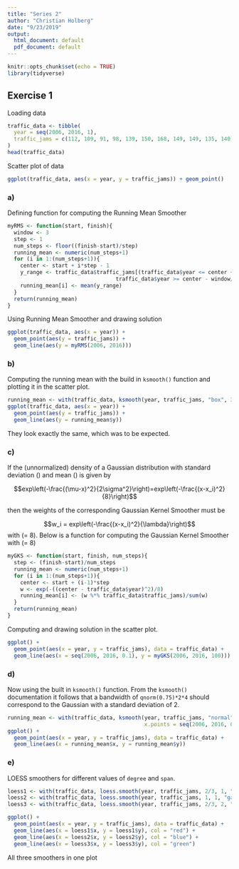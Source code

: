 ```yaml
---
title: "Series 2"
author: "Christian Holberg"
date: "9/23/2019"
output:
  html_document: default
  pdf_document: default
---
```


```r
knitr::opts_chunk$set(echo = TRUE)
library(tidyverse)
```

## Exercise 1

Loading data

```r
traffic_data <- tibble(
  year = seq(2006, 2016, 1),
  traffic_jams = c(112, 109, 91, 98, 139, 150, 168, 149, 149, 135, 140)
)
head(traffic_data)
```

Scatter plot of data

```r
ggplot(traffic_data, aes(x = year, y = traffic_jams)) + geom_point()
```


### a)

Defining function for computing the Running Mean Smoother

```r
myRMS <- function(start, finish){
  window <- 3
  step <- 1
  num_steps <- floor((finish-start)/step)
  running_mean <- numeric(num_steps+1)
  for (i in 1:(num_steps+1)){
    center <- start + i*step - 1
    y_range <- traffic_data$traffic_jams[(traffic_data$year <= center + window/2 &
                                  traffic_data$year >= center - window/2)]
    running_mean[i] <- mean(y_range)
  }
  return(running_mean)
}
```

Using Running Mean Smoother and drawing solution

```r
ggplot(traffic_data, aes(x = year)) + 
  geom_point(aes(y = traffic_jams)) +
  geom_line(aes(y = myRMS(2006, 2016)))
```

### b)

Computing the running mean with the build in `ksmooth()` function and plotting it in the scatter plot.

```r
running_mean <- with(traffic_data, ksmooth(year, traffic_jams, "box", 3.0, x.points = 2006:2016))
ggplot(traffic_data, aes(x = year)) + 
  geom_point(aes(y = traffic_jams)) +
  geom_line(aes(y = running_mean$y))
```

They look exactly the same, which was to be expected.

### c)

If the (unnormalized) density of a Gaussian distribution with standard deviation \(\sigma=2\) and mean \(\mu\) is given by

$$exp\left(-\frac{(\mu-x)^2}{2\sigma^2}\right)=exp\left(-\frac{(x-x_i)^2}{8}\right)$$

then the weights of the corresponding Gaussian Kernel Smoother must be

$$w_i = exp\left(-\frac{(x-x_i)^2}{\lambda}\right)$$
with \(\lambda = 8\). Below is a function for computing the Gaussian Kernel Smoother with \(\lambda = 8\)

```r
myGKS <- function(start, finish, num_steps){
  step <- (finish-start)/num_steps
  running_mean <- numeric(num_steps+1)
  for (i in 1:(num_steps+1)){
    center <- start + (i-1)*step
    w <- exp(-((center - traffic_data$year)^2)/8)
    running_mean[i] <- (w %*% traffic_data$traffic_jams)/sum(w)
  }
  return(running_mean)
}
```

Computing and drawing solution in the scatter plot.

```r
ggplot() + 
  geom_point(aes(x = year, y = traffic_jams), data = traffic_data) +
  geom_line(aes(x = seq(2006, 2016, 0.1), y = myGKS(2006, 2016, 100)))
```

### d)

Now using the built in `ksmooth()` function. From the `ksmooth()` documentation it follows that a bandwidth of `qnorm(0.75)*2*4` should correspond to the Gaussian with a standard deviation of 2.

```r
running_mean <- with(traffic_data, ksmooth(year, traffic_jams, "normal", bandwidth = qnorm(0.75)*2*4, 
                                           x.points = seq(2006, 2016, 0.1)))
ggplot() + 
  geom_point(aes(x = year, y = traffic_jams), data = traffic_data) +
  geom_line(aes(x = running_mean$x, y = running_mean$y))
```

### e)

LOESS smoothers for different values of `degree` and `span`.

```r
loess1 <- with(traffic_data, loess.smooth(year, traffic_jams, 2/3, 1, "gaussian", evaluation = 101))
loess2 <- with(traffic_data, loess.smooth(year, traffic_jams, 1, 1, "gaussian", evaluation = 101))
loess3 <- with(traffic_data, loess.smooth(year, traffic_jams, 2/3, 2, "gaussian", evaluation = 101))

ggplot() +
  geom_point(aes(x = year, y = traffic_jams), data = traffic_data) +
  geom_line(aes(x = loess1$x, y = loess1$y), col = "red") +
  geom_line(aes(x = loess2$x, y = loess2$y), col = "blue") +
  geom_line(aes(x = loess3$x, y = loess3$y), col = "green")
```

All three smoothers in one plot